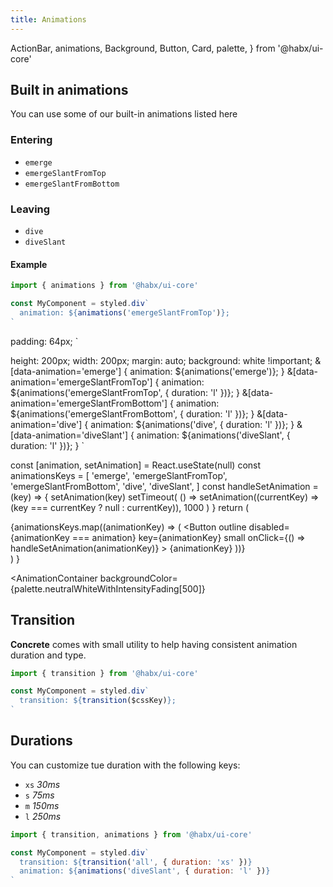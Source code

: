 ```yaml
---
title: Animations
---
```



  ActionBar,
  animations,
  Background,
  Button,
  Card,
  palette,
} from '@habx/ui-core'

## Built in animations

You can use some of our built-in animations listed here

### Entering

- `emerge`
- `emergeSlantFromTop`
- `emergeSlantFromBottom`

### Leaving

- `dive`
- `diveSlant`

#### Example

```jsx
import { animations } from '@habx/ui-core'

const MyComponent = styled.div`
  animation: ${animations('emergeSlantFromTop')};
`
```

  padding: 64px;
`

  height: 200px;
  width: 200px;
  margin: auto;
  background: white !important;
  &[data-animation='emerge'] {
    animation: ${animations('emerge')};
  }
  &[data-animation='emergeSlantFromTop'] {
    animation: ${animations('emergeSlantFromTop', { duration: 'l' })};
  }
  &[data-animation='emergeSlantFromBottom'] {
    animation: ${animations('emergeSlantFromBottom', { duration: 'l' })};
  }
  &[data-animation='dive'] {
    animation: ${animations('dive', { duration: 'l' })};
  }
  &[data-animation='diveSlant'] {
    animation: ${animations('diveSlant', { duration: 'l' })};
  }
`

  const [animation, setAnimation] = React.useState(null)
  const animationsKeys = [
    'emerge',
    'emergeSlantFromTop',
    'emergeSlantFromBottom',
    'dive',
    'diveSlant',
  ]
  const handleSetAnimation = (key) => {
    setAnimation(key)
    setTimeout(
      () =>
        setAnimation((currentKey) => (key === currentKey ? null : currentKey)),
      1000
    )
  }
  return (
    <div>
      <StyledAnimationExample data-animation={animation} />
      <ActionBar>
        {animationsKeys.map((animationKey) => (
          <Button
            outline
            disabled={animationKey === animation}
            key={animationKey}
            small
            onClick={() => handleSetAnimation(animationKey)}
          >
            {animationKey}
          </Button>
        ))}
      </ActionBar>
    </div>
  )
}

<AnimationContainer
  backgroundColor={palette.neutralWhiteWithIntensityFading[500]}
>
  <AnimationExample />
</AnimationContainer>

## Transition

**Concrete** comes with small utility to help having consistent animation duration and type.

```jsx
import { transition } from '@habx/ui-core'

const MyComponent = styled.div`
  transition: ${transition($cssKey)};
`
```

## Durations

You can customize tue duration with the following keys:

- `xs` _30ms_
- `s` _75ms_
- `m` _150ms_
- `l` _250ms_

```jsx
import { transition, animations } from '@habx/ui-core'

const MyComponent = styled.div`
  transition: ${transition('all', { duration: 'xs' })}
  animation: ${animations('diveSlant', { duration: 'l' })}
`
```
